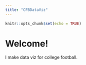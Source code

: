 ```yaml
---
title: "CFBDataViz"
---
```


```r
knitr::opts_chunk$set(echo = TRUE)
```

# Welcome!

I make data viz for college football. 
